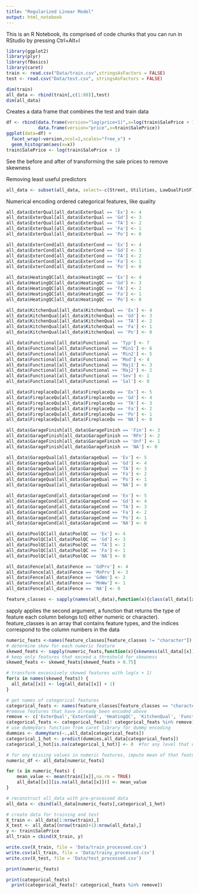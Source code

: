 ```yaml
---
title: "Regularized Linear Model"
output: html_notebook
---
```

This is an R Notebook, its comprised of code chunks that you can run in RStudio by pressing Ctrl+Alt+I

```r
library(ggplot2)
library(plyr)
library(fBasics)
library(caret)
train <- read.csv("Data/train.csv",stringsAsFactors = FALSE)
test <- read.csv("Data/test.csv", stringsAsFactors = FALSE)
```

```r
dim(train)
all_data <- rbind(train[,c(1:80)],test)
dim(all_data)
```
Creates a data frame that combines the test and train data
```r
df <- rbind(data.frame(version="log(price+1)",x=log(train$SalePrice + 1)),
            data.frame(version="price",x=train$SalePrice))
ggplot(data=df) +
  facet_wrap(~version,ncol=2,scales="free_x") +
  geom_histogram(aes(x=x))
train$SalePrice <- log(train$SalePrice + 1)
```
See the before and after of transforming the sale prices to remove skewness

Removing least useful predictors
```r
all_data <- subset(all_data, select=-c(Street, Utilities, LowQualFinSF))
```

Numerical encoding ordered categorical features, like quality
```r
all_data$ExterQual[all_data$ExterQual == 'Ex'] <- 4
all_data$ExterQual[all_data$ExterQual == 'Gd'] <- 3
all_data$ExterQual[all_data$ExterQual == 'TA'] <- 2
all_data$ExterQual[all_data$ExterQual == 'Fa'] <- 1
all_data$ExterQual[all_data$ExterQual == 'Po'] <- 0

all_data$ExterCond[all_data$ExterCond == 'Ex'] <- 4
all_data$ExterCond[all_data$ExterCond == 'Gd'] <- 3
all_data$ExterCond[all_data$ExterCond == 'TA'] <- 2
all_data$ExterCond[all_data$ExterCond == 'Fa'] <- 1
all_data$ExterCond[all_data$ExterCond == 'Po'] <- 0

all_data$HeatingQC[all_data$HeatingQC == 'Ex'] <- 4
all_data$HeatingQC[all_data$HeatingQC == 'Gd'] <- 3
all_data$HeatingQC[all_data$HeatingQC == 'TA'] <- 2
all_data$HeatingQC[all_data$HeatingQC == 'Fa'] <- 1
all_data$HeatingQC[all_data$HeatingQC == 'Po'] <- 0

all_data$KitchenQual[all_data$KitchenQual == 'Ex'] <- 4
all_data$KitchenQual[all_data$KitchenQual == 'Gd'] <- 3
all_data$KitchenQual[all_data$KitchenQual == 'TA'] <- 2
all_data$KitchenQual[all_data$KitchenQual == 'Fa'] <- 1
all_data$KitchenQual[all_data$KitchenQual == 'Po'] <- 0

all_data$Functional[all_data$Functional == 'Typ'] <- 7
all_data$Functional[all_data$Functional == 'Min1'] <- 6
all_data$Functional[all_data$Functional == 'Min2'] <- 5
all_data$Functional[all_data$Functional == 'Mod'] <- 4
all_data$Functional[all_data$Functional == 'Maj1'] <- 3
all_data$Functional[all_data$Functional == 'Maj2'] <- 2
all_data$Functional[all_data$Functional == 'Sev'] <- 1
all_data$Functional[all_data$Functional == 'Sal'] <- 0

all_data$FireplaceQu[all_data$FireplaceQu == 'Ex'] <- 5
all_data$FireplaceQu[all_data$FireplaceQu == 'Gd'] <- 4
all_data$FireplaceQu[all_data$FireplaceQu == 'TA'] <- 3
all_data$FireplaceQu[all_data$FireplaceQu == 'Fa'] <- 2
all_data$FireplaceQu[all_data$FireplaceQu == 'Po'] <- 1
all_data$FireplaceQu[all_data$FireplaceQu == 'NA'] <- 0

all_data$GarageFinish[all_data$GarageFinish == 'Fin'] <- 3
all_data$GarageFinish[all_data$GarageFinish == 'RFn'] <- 2
all_data$GarageFinish[all_data$GarageFinish == 'Unf'] <- 1
all_data$GarageFinish[all_data$GarageFinish == 'NA'] <- 0

all_data$GarageQual[all_data$GarageQual == 'Ex'] <- 5
all_data$GarageQual[all_data$GarageQual == 'Gd'] <- 4
all_data$GarageQual[all_data$GarageQual == 'TA'] <- 3
all_data$GarageQual[all_data$GarageQual == 'Fa'] <- 2
all_data$GarageQual[all_data$GarageQual == 'Po'] <- 1
all_data$GarageQual[all_data$GarageQual == 'NA'] <- 0

all_data$GarageCond[all_data$GarageCond == 'Ex'] <- 5
all_data$GarageCond[all_data$GarageCond == 'Gd'] <- 4
all_data$GarageCond[all_data$GarageCond == 'TA'] <- 3
all_data$GarageCond[all_data$GarageCond == 'Fa'] <- 2
all_data$GarageCond[all_data$GarageCond == 'Po'] <- 1
all_data$GarageCond[all_data$GarageCond == 'NA'] <- 0

all_data$PoolQC[all_data$PoolQC == 'Ex'] <- 4
all_data$PoolQC[all_data$PoolQC == 'Gd'] <- 3
all_data$PoolQC[all_data$PoolQC == 'TA'] <- 2
all_data$PoolQC[all_data$PoolQC == 'Fa'] <- 1
all_data$PoolQC[all_data$PoolQC == 'NA'] <- 0

all_data$Fence[all_data$Fence == 'GdPrv'] <- 4
all_data$Fence[all_data$Fence == 'MnPrv'] <- 3
all_data$Fence[all_data$Fence == 'GdWo'] <- 2
all_data$Fence[all_data$Fence == 'MnWw'] <- 1
all_data$Fence[all_data$Fence == 'NA'] <- 0
```

```r
feature_classes <- sapply(names(all_data),function(x){class(all_data[[x]])})
```

sapply applies the second argument, a function that returns the type of feature each column belongs to() either numeric or character). feature_classes is an array that contains feature types, and the indices correspond to the column numbers in the data
```r
numeric_feats <-names(feature_classes[feature_classes != "character"])
# determine skew for each numeric feature
skewed_feats <- sapply(numeric_feats,function(x){skewness(all_data[[x]],na.rm=TRUE)})
# keep only features that exceed a threshold for skewness
skewed_feats <- skewed_feats[skewed_feats > 0.75]

# transform excessively skewed features with log(x + 1)
for(x in names(skewed_feats)) {
  all_data[[x]] <- log(all_data[[x]] + 1)
}
```

```r
# get names of categorical features
categorical_feats <- names(feature_classes[feature_classes == "character"])
#remove features that have already been encoded above
remove <- c('ExterQual','ExterCond', 'HeatingQC', 'KitchenQual', 'Functional', 'FireplaceQu', 'GarageFinish', 'GarageQual', 'GarageCond', 'PoolQC', 'Fence')
categorical_feats <- categorical_feats[! categorical_feats %in% remove]
# use dummyVars function from caret library for dummy encoding
dummies <- dummyVars(~.,all_data[categorical_feats])
categorical_1_hot <- predict(dummies,all_data[categorical_feats])
categorical_1_hot[is.na(categorical_1_hot)] <- 0  #for any level that was NA, set to zero
```

```r
# for any missing values in numeric features, impute mean of that feature
numeric_df <- all_data[numeric_feats]

for (x in numeric_feats) {
    mean_value <- mean(train[[x]],na.rm = TRUE)
    all_data[[x]][is.na(all_data[[x]])] <- mean_value
}
```

```r
# reconstruct all_data with pre-processed data
all_data <- cbind(all_data[numeric_feats],categorical_1_hot)

# create data for training and test
X_train <- all_data[1:nrow(train),]
X_test <- all_data[(nrow(train)+1):nrow(all_data),]
y <- train$SalePrice
all_train = cbind(X_train, y)

write.csv(X_train, file = 'Data/train_processed.csv')
write.csv(all_train, file = 'Data/trainy_processed.csv')
write.csv(X_test, file = 'Data/test_processed.csv')
```
```r
print(numeric_feats)
```

```r
print(categorical_feats)
  print(categorical_feats[! categorical_feats %in% remove])
```

